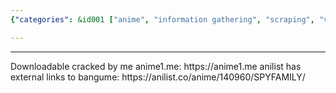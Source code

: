```yaml
---
{"categories": &id001 ["anime", "information gathering", "scraping", "video sources"], "category": "Anime", "date": "2022-05-29 07:32:37", "description": "The article highlights a website, anime1.me, that allows users to watch anime online. It specifically mentions a popular series, SPYxFAMILY, and provides a link for easy access. Additionally, the article notes that this anime is also listed on anilist with external links to bangume.", "tags": *id001, "title": "Watch Anime Online"}

---
```


------
Downloadable cracked by me anime1.me:
https://anime1.me
anilist has external links to bangume:
https://anilist.co/anime/140960/SPYFAMILY/

